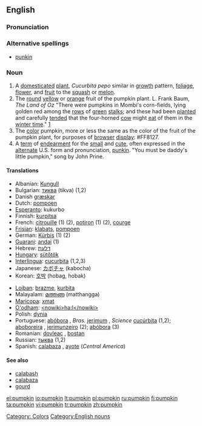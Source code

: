 ==English==

===Pronunciation===
{{rfp}}
{{rfap}}

===Alternative spellings===
* [[punkin]]

===Noun===
{{en-noun}}

# A [[domesticated]] [[plant]], ''Cucurbita pepo'' similar in [[growth]] pattern, [[foliage]], [[flower]], and [[fruit]] to the [[squash]] or [[melon]].
# The [[round]] [[yellow]] or [[orange]] fruit of the pumpkin plant. L. Frank Baum, ''The Land of Oz'' "There were pumpkins in Mombi's corn-fields, lying golden red among the [[row]]s of [[green]] [[stalk]]s; and these had been [[plant|planted]] and carefully [[tend|tended]] that the four-horned [[cow]] might [[eat]] of them in the [[winter time]]." [http://www.literature.org/authors/baum-l-frank/the-marvelous-land-of-oz/chapter-01.html]
# The [[color]] pumpkin, more or less the same as the color of the fruit of the pumpkin plant, for purposes of [[browser]] [[display]]: <nowiki>#</nowiki>FF8127.
# A [[term]] of [[endearment]] for the [[small]] and [[cute]], often expressed in the [[alternate]] U.S. form and pronunciation, [[punkin]].  "You must be daddy's little pumpkin," song by John Prine.

====Translations====
{{rfc-trans}}
{{top}}
*Albanian: [[Kungull]]
*Bulgarian: [[тиква]] (tikva) {{f}} (1,2)
*Danish [[græskar]] {{f}}
*Dutch: [[pompoen]] {{f}}
*[[Esperanto]]: kukurbo
*Finnish: [[kurpitsa]]
*French: [[citrouille]] {{f}} (1) (2), [[potiron]] {{m}} (1) (2), [[courge]] {{f}}
*[[Frisian]]: [[klabats]], [[pompoen]]
*German: [[Kürbis]] {{m}} (1) (2)
*[[Guarani]]: [[andai]] (1)
*Hebrew: [[דלעת]]
*[[Hungary]]: [[sütőtök]]
*[[Interlingua]]: [[cucurbita]] (1,2,3)
*Japanese: [[カボチャ]] (kabocha)
*Korean: [[호박]] (hobag, hobak)
{{mid}}
*[[Lojban]]: [[brazme]], [[kurbita]]
*Malayalam: [[മത്തങ്ങ]] (matthangga)
*[[Maricopa]]: [[xmat]]
*[[O'odham]]: [[<nowiki>ha:l</nowiki>]]
*Polish: [[dynia]] {{f}}
*Portuguese: [[abóbora]] {{f}}, ''Bras.'' [[jerimum]] {{m}}, ''Science'' [[cucúrbita]] {{f}} (1,2); [[aboboreira]] {{f}}, [[jerimunzeiro]] {{m}} (2); [[abóbora]] {{m}} (3)
*Romanian: [[dovleac]] {{m}}, [[bostan]] {{m}}
*Russian: [[тыква]] {{f}} (1,2)
*Spanish: [[calabaza]] {{f}}, [[ayote]] {{m}} (''Central America'')
{{bottom}}

====See also====
*[[calabash]]
*[[calabaza]]
*[[gourd]]

[[Category: Colors]]
[[Category:English nouns]]

[[el:pumpkin]]
[[io:pumpkin]]
[[lt:pumpkin]]
[[pl:pumpkin]]
[[ru:pumpkin]]
[[fi:pumpkin]]
[[ta:pumpkin]]
[[vi:pumpkin]]
[[tr:pumpkin]]
[[zh:pumpkin]]